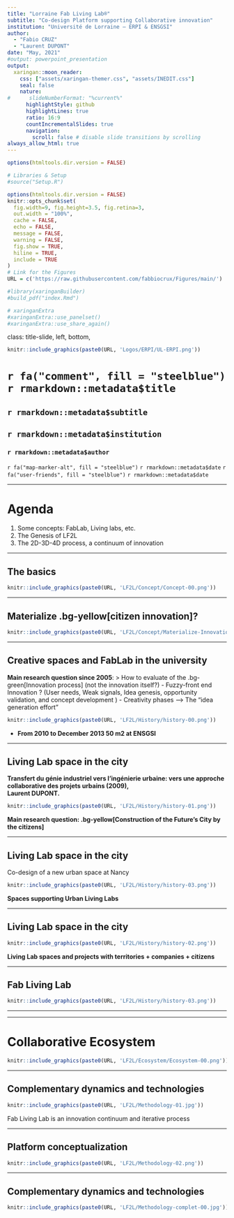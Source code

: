 ```yaml
---
title: "Lorraine Fab Living Lab®"
subtitle: "Co-design Platform supporting Collaborative innovation"  
institution: "Université de Lorraine – ERPI & ENSGSI"
author: 
  - "Fabio CRUZ"
  - "Laurent DUPONT"
date: "May, 2021"
#output: powerpoint_presentation
output:
  xaringan::moon_reader:
    css: ["assets/xaringan-themer.css", "assets/INEDIT.css"]
    seal: false
    nature:
#      slideNumberFormat: "%current%"
      highlightStyle: github
      highlightLines: true
      ratio: 16:9
      countIncrementalSlides: true
      navigation:
        scroll: false # disable slide transitions by scrolling
always_allow_html: true
---
```


```r
options(htmltools.dir.version = FALSE)

# Libraries & Setup
#source("Setup.R")

options(htmltools.dir.version = FALSE)
knitr::opts_chunk$set(
  fig.width=9, fig.height=3.5, fig.retina=3,
  out.width = "100%",
  cache = FALSE,
  echo = FALSE,
  message = FALSE, 
  warning = FALSE,
  fig.show = TRUE,
  hiline = TRUE,
  include = TRUE
)
# Link for the Figures
URL = c('https://raw.githubusercontent.com/fabbiocrux/Figures/main/')

#library(xaringanBuilder)
#build_pdf("index.Rmd")

# xaringanExtra
#xaringanExtra::use_panelset()
#xaringanExtra::use_share_again()
```



class: title-slide, left, bottom, 


```r
knitr::include_graphics(paste0(URL, 'Logos/ERPI/UL-ERPI.png'))
```



# `r fa("comment", fill = "steelblue")` `r rmarkdown::metadata$title`

## `r rmarkdown::metadata$subtitle`

## `r rmarkdown::metadata$institution`

### `r rmarkdown::metadata$author`

`r fa("map-marker-alt", fill = "steelblue")` `r rmarkdown::metadata$date` `r fa("user-friends", fill = "steelblue")` `r rmarkdown::metadata$date`

---

# Agenda

1. Some concepts: FabLab, Living labs, etc. 
2. The Genesis of LF2L
3. The 2D-3D-4D process, a continuum of innovation 


---

## The basics

```r
knitr::include_graphics(paste0(URL, 'LF2L/Concept/Concept-00.png'))
```

---

## Materialize .bg-yellow[citizen innovation]?

```r
knitr::include_graphics(paste0(URL, 'LF2L/Concept/Materialize-Innovation-00.png'))
```

---

## Creative spaces and FabLab in the university

**Main research question since 2005**: 
> How to evaluate of the .bg-green[Innovation process] (not the innovation itself?)
  - Fuzzy-front end Innovation ? (User needs, Weak signals, Idea genesis, opportunity validation, and concept development )
  - Creativity phases --> The “idea generation effort”


```r
knitr::include_graphics(paste0(URL, 'LF2L/History/history-00.png'))
```

- **From 2010 to December 2013  50 m2 at ENSGSI**


---

## Living Lab space in the city 

**Transfert du génie industriel vers l'ingénierie urbaine: vers une approche collaborative des projets urbains (2009), <br>
Laurent DUPONT.**

```r
knitr::include_graphics(paste0(URL, 'LF2L/History/history-01.png'))
```

**Main research question: .bg-yellow[Construction of the Future's City by the citizens]**


---

## Living Lab space in the city 

Co-design of a new urban space at Nancy
```r
knitr::include_graphics(paste0(URL, 'LF2L/History/history-03.png'))
```


**Spaces supporting Urban Living Labs**

---

## Living Lab space in the city 

```r
knitr::include_graphics(paste0(URL, 'LF2L/History/history-02.png'))
```

**Living Lab spaces and projects with territories + companies + citizens**


---

## Fab Living Lab

```r
knitr::include_graphics(paste0(URL, 'LF2L/History/history-03.png'))
```

---



---


# Collaborative Ecosystem 

```r
knitr::include_graphics(paste0(URL, 'LF2L/Ecosystem/Ecosystem-00.png'))
```


---

## Complementary dynamics and technologies


```r
knitr::include_graphics(paste0(URL, 'LF2L/Methodology-01.jpg'))
```

Fab Living Lab is an innovation continuum and iterative process

---


## Platform conceptualization


```r
knitr::include_graphics(paste0(URL, 'LF2L/Methodology-02.png'))
```

---

## Complementary dynamics and technologies

```r
knitr::include_graphics(paste0(URL, 'LF2L/Methodology-complet-00.jpg'))
```





